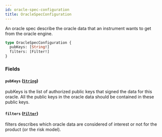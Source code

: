 ```yaml
---
id: oracle-spec-configuration
title: OracleSpecConfiguration
---
```



An oracle spec describe the oracle data that an instrument wants to get from the
oracle engine.

```graphql
type OracleSpecConfiguration {
  pubKeys: [String!]
  filters: [Filter!]
}
```


### Fields

#### `pubKeys` ([`String`](/docs/mainnet/graphql/scalars/string))

pubKeys is the list of authorized public keys that signed the data for this
oracle. All the public keys in the oracle data should be contained in these
public keys.


#### `filters` ([`Filter`](/docs/mainnet/graphql/objects/filter))

filters describes which oracle data are considered of interest or not for
the product (or the risk model).




